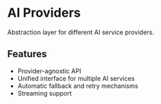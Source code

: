 # AI Providers

Abstraction layer for different AI service providers.

## Features

- Provider-agnostic API
- Unified interface for multiple AI services
- Automatic fallback and retry mechanisms
- Streaming support
